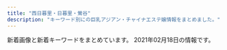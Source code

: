 ```yaml
---
title: "西日暮里・日暮里・鶯谷"
description: "キーワード別にの巨乳アジアン・チャイナエステ嬢情報をまとめました。"
---
```


新着画像と新着キーワードをまとめています。
2021年02月18日の情報です。

<DmmAffiliateIns />
<KeywordTable
  shops={
    [
    {
        "url": "http://www.mac-riraku106.xyz/",
        "name": "\u306f\u305f\u3061",
        "img_links": [
            "http://www.mac-riraku106.xyz/uploads/200317/1-20031G44235R7.jpg",
            "http://www.mac-riraku106.xyz/uploads/191128/1-19112Q3111UF.jpg",
            "http://www.mac-riraku106.xyz/uploads/190723/23-1.jpg",
            "http://www.mac-riraku106.xyz/uploads/200501/1-200501144951148.jpg",
            "http://www.mac-riraku106.xyz/uploads/190723/23-3.jpg",
            "http://www.mac-riraku106.xyz/uploads/190723/10-2.jpg",
            "http://www.mac-riraku106.xyz/uploads/191008/1-19100Q5453V63.jpg",
            "http://www.mac-riraku106.xyz/static/picture/top-img09.png",
            "http://www.mac-riraku106.xyz/uploads/200801/1-200P1110412514.jpg",
            "http://www.mac-riraku106.xyz/uploads/190723/23-2.jpg",
            "http://www.mac-riraku106.xyz/uploads/200317/1-20031G44220J0.jpg",
            "http://www.mac-riraku106.xyz/uploads/191209/1-191209122ZY50.jpg",
            "http://www.mac-riraku106.xyz/uploads/191106/1-191106092T0531.jpg",
            "http://www.mac-riraku106.xyz/uploads/191219/1-191219124141563.jpg",
            "http://www.mac-riraku106.xyz/uploads/200317/1-20031G4420c38.jpg",
            "http://www.mac-riraku106.xyz/uploads/191106/1-191106092J62Y.jpg",
            "http://www.mac-riraku106.xyz/uploads/200310/1-200310130925920.jpg",
            "http://www.mac-riraku106.xyz/uploads/190926/1-1Z926131R6102.jpg",
            "http://www.mac-riraku106.xyz/uploads/200818/1-200QQ55415J4.jpg",
            "http://www.mac-riraku106.xyz/uploads/200818/1-200QQ5535E92.jpg",
            "http://www.mac-riraku106.xyz/uploads/190906/1-1ZZ6125225A4.jpg",
            "http://www.mac-riraku106.xyz/static/picture/call.png",
            "http://www.mac-riraku106.xyz/uploads/190723/1-2.jpg",
            "http://www.mac-riraku106.xyz/uploads/191008/1-19100Q5451M20.jpg",
            "http://www.mac-riraku106.xyz/uploads/200608/1-20060Q0251EY.jpg",
            "http://www.mac-riraku106.xyz/uploads/191219/1-19121912423J29.jpg",
            "http://www.mac-riraku106.xyz/uploads/200325/1-2003251H340B9.jpg",
            "http://www.mac-riraku106.xyz/uploads/200310/1-20031013091I08.jpg",
            "http://www.mac-riraku106.xyz/static/picture/top-img01.png",
            "http://www.mac-riraku106.xyz/uploads/190723/34-1.jpg",
            "http://www.mac-riraku106.xyz/static/picture/top-img02.png",
            "http://www.mac-riraku106.xyz/uploads/191128/1-19112Q31009521.jpg",
            "http://www.mac-riraku106.xyz/uploads/200501/1-200501125251121.jpg",
            "http://www.mac-riraku106.xyz/uploads/190826/1-1ZR614462Qa.jpg",
            "http://www.mac-riraku106.xyz/uploads/191106/1-191106092S0357.jpg",
            "http://www.mac-riraku106.xyz/static/picture/2.jpg",
            "http://www.mac-riraku106.xyz/uploads/200310/1-200310130Z0421.jpg",
            "http://www.mac-riraku106.xyz/uploads/191209/1-1912091229204E.jpg",
            "http://www.mac-riraku106.xyz/uploads/190723/25-1.jpg",
            "http://www.mac-riraku106.xyz/uploads/200801/1-200P1110631926.jpg",
            "http://www.mac-riraku106.xyz/uploads/191128/1-19112Q3102OP.jpg",
            "http://www.mac-riraku106.xyz/uploads/200501/1-200501125150516.jpg",
            "http://www.mac-riraku106.xyz/uploads/200501/1-200501125159161.jpg",
            "http://www.mac-riraku106.xyz/uploads/190723/33-1.jpg",
            "http://www.mac-riraku106.xyz/uploads/190926/1-1Z926131T2408.jpg",
            "http://www.mac-riraku106.xyz/uploads/190826/1-1ZR6144611E0.jpg",
            "http://www.mac-riraku106.xyz/uploads/200608/1-20060Q02506204.jpg",
            "http://www.mac-riraku106.xyz/uploads/200501/1-200501145002a7.jpg",
            "http://www.mac-riraku106.xyz/static/picture/top-img03.png",
            "http://www.mac-riraku106.xyz/static/picture/michi02.png",
            "http://www.mac-riraku106.xyz/uploads/200501/1-200501145011C2.jpg",
            "http://www.mac-riraku106.xyz/uploads/190723/1-1.jpg",
            "http://www.mac-riraku106.xyz/uploads/190906/1-1ZZ612503C39.jpg",
            "http://www.mac-riraku106.xyz/uploads/200801/1-200P1110A4M2.jpg",
            "http://www.mac-riraku106.xyz/static/picture/michi01.png",
            "http://www.mac-riraku106.xyz/uploads/191209/1-191209123459153.jpg",
            "http://www.mac-riraku106.xyz/uploads/200818/1-200QQ554231G.jpg",
            "http://www.mac-riraku106.xyz/static/picture/1.jpg",
            "http://www.mac-riraku106.xyz/static/picture/tel.png",
            "http://www.mac-riraku106.xyz/uploads/190723/21-1.jpg",
            "http://www.mac-riraku106.xyz/uploads/190723/10-1.jpg",
            "http://www.mac-riraku106.xyz/uploads/190723/30-1.jpg",
            "http://www.mac-riraku106.xyz/uploads/200501/1-200501125300127.jpg",
            "http://www.mac-riraku106.xyz/uploads/200325/1-2003251H312V4.jpg"
        ],
        "station": "JR\u65e5\u66ae\u91cc\u99c5\u5357\u53e3",
        "keywords": {
            "E": 7,
            "86": 18,
            "D": 46,
            "F": 4,
            "C": 18,
            "85": 15,
            "94": 3
        }
    },
    {
        "img_links": [
            "https://mominoki.tyo.ac/photos/sites/41/2020/09/2020092804344656.jpg",
            "https://mominoki.tyo.ac/images/room1.jpg",
            "https://mominoki.tyo.ac/images/room2.jpg",
            "https://mominoki.tyo.ac/images/themes/pink/s_link.png",
            "https://mominoki.tyo.ac/images/room4.jpg",
            "https://mominoki.tyo.ac/images/themes/pink/r3.jpg",
            "https://mominoki.tyo.ac/images/themes/pink/s_news.png",
            "https://mominoki.tyo.ac/images/themes/pink/s_newface.png",
            "https://mominoki.tyo.ac/photos/sites/41/2020/11/2020111401222038.jpg",
            "https://mominoki.tyo.ac/images/themes/pink/mobile.jpg",
            "https://mominoki.tyo.ac/images/themes/pink/s_ranking.png",
            "https://mominoki.tyo.ac/photos/sites/41/2020/09/2020092801595154.jpg",
            "https://mominoki.tyo.ac/images/themes/pink/s_pickup.png",
            "https://mominoki.tyo.ac/images/themes/pink/no2.png",
            "https://mominoki.tyo.ac/images/themes/pink/s_staff.png",
            "https://mominoki.tyo.ac/images/room3.jpg",
            "https://mominoki.tyo.ac/photos/sites/41/2020/09/2020092804344750.jpg",
            "https://mominoki.tyo.ac/photos/sites/41/2020/09/2020092804344859.jpg",
            "https://mominoki.tyo.ac/photos/sites/41/2020/09/2020092810535583.jpg",
            "https://mominoki.tyo.ac/images/themes/pink/no1.png",
            "https://mominoki.tyo.ac/images/themes/pink/line.png"
        ],
        "name": "\u3082\u307f\u306e\u6728",
        "station": "\u753a\u5c4b\u99c51\u756a\u51fa\u53e3",
        "url": "https://mominoki.tyo.ac/",
        "keywords": {
            "C": 14,
            "\u4e73": 2,
            "D": 20,
            "86": 4,
            "E": 4,
            "85": 12,
            "87": 8
        }
    },
    {
        "name": "\u307b\u307b\u3048\u307f",
        "img_links": [
            "http://www.hohoemi.es-relax.info/images/r04.jpg",
            "http://www.hohoemi.es-relax.info/gals/mirai1.jpg",
            "http://www.hohoemi.es-relax.info/i/room/r02.jpg",
            "http://www.hohoemi.es-relax.info/images/r02.jpg",
            "http://www.hohoemi.es-relax.info/images/newsbar.jpg",
            "http://www.hohoemi.es-relax.info/images/r05.jpg",
            "http://www.hohoemi.es-relax.info/i/room/r01.jpg",
            "http://www.hohoemi.es-relax.info/gals/yuyu1.jpg",
            "http://www.hohoemi.es-relax.info/images/img04.jpg",
            "http://www.hohoemi.es-relax.info/images/nanami1.jpg",
            "http://www.hohoemi.es-relax.info/images/img02.jpg",
            "http://www.hohoemi.es-relax.info/images/162-1.jpg",
            "http://www.hohoemi.es-relax.info/gals/rika1.jpg",
            "http://www.hohoemi.es-relax.info/gals/yuri1.jpg",
            "http://www.hohoemi.es-relax.info/gals/monika1.jpg",
            "http://www.hohoemi.es-relax.info/i/room/r04.jpg",
            "http://www.hohoemi.es-relax.info/images/r01.jpg",
            "http://www.hohoemi.es-relax.info/gals/nana1.jpg",
            "http://www.hohoemi.es-relax.info/gals/nanami1.jpg",
            "http://www.hohoemi.es-relax.info/i/room/r03.jpg",
            "http://www.hohoemi.es-relax.info/images/r03.jpg",
            "http://www.hohoemi.es-relax.info/gals/karin1.jpg",
            "http://www.hohoemi.es-relax.info/images/img03.jpg",
            "http://www.hohoemi.es-relax.info/gals/egao1.jpg"
        ],
        "keywords": {},
        "station": "JR\u897f\u65e5\u66ae\u91cc\u99c5",
        "url": "http://www.hohoemi.es-relax.info/"
    },
    {
        "name": "\u6e29\u99a8\u6e2f-\u304a\u3093\u304d\u3087\u3046\u3053\u3046-",
        "url": "http://onkyoukou.tyo.cm/",
        "keywords": {
            "86": 3,
            "88": 6,
            "87": 3,
            "C": 13
        },
        "station": "JR\u897f\u65e5\u66ae\u91cc\u99c5",
        "img_links": [
            "http://onkyoukou.tyo.cm/photos/sites/88/2017/03/staff1.jpg",
            "http://onkyoukou.tyo.cm/images/s_staff.jpg",
            "http://onkyoukou.tyo.cm/images/nbj3.jpg",
            "http://onkyoukou.tyo.cm/images/n1.jpg",
            "http://onkyoukou.tyo.cm/images/line.jpg",
            "http://onkyoukou.tyo.cm/images/acc1.jpg",
            "http://onkyoukou.tyo.cm/images/s_news.jpg",
            "http://onkyoukou.tyo.cm/images/n3.jpg",
            "http://onkyoukou.tyo.cm/images/acc2.jpg",
            "http://onkyoukou.tyo.cm/images/s_staff1.jpg",
            "http://onkyoukou.tyo.cm/images/face_bj3.jpg",
            "http://onkyoukou.tyo.cm/images/s_link.jpg",
            "http://onkyoukou.tyo.cm/images/s_pick.jpg",
            "http://onkyoukou.tyo.cm/images/top.png",
            "http://onkyoukou.tyo.cm/photos/sites/88/2017/03/staff4.jpg",
            "http://onkyoukou.tyo.cm/images/face_bj.jpg",
            "http://onkyoukou.tyo.cm/images/mobile.jpg",
            "http://onkyoukou.tyo.cm/images/acc3.jpg",
            "http://onkyoukou.tyo.cm/images/s_face.jpg",
            "http://onkyoukou.tyo.cm/images/s_mobile.jpg",
            "http://onkyoukou.tyo.cm/photos/sites/88/2017/03/staff2.jpg",
            "http://onkyoukou.tyo.cm/photos/sites/88/2020/03/2020030111163079.jpg",
            "http://onkyoukou.tyo.cm/images/nbj1.jpg"
        ]
    },
    {
        "station": "JR\u897f\u65e5\u66ae\u91cc\u99c5",
        "url": "http://chou.ies.bz/",
        "img_links": [
            "http://chou.ies.bz/photos/sites/85/2020/10/2020100610370157.jpg",
            "http://chou.ies.bz/images/s3.png",
            "http://chou.ies.bz/photos/sites/85/2020/12/2020120204265615.jpg",
            "http://chou.ies.bz/images/s_news.png",
            "http://chou.ies.bz/images/n1.jpg",
            "http://chou.ies.bz/photos/sites/85/2019/07/2019070106333414.jpg",
            "http://chou.ies.bz/photos/sites/85/2019/07/2019070106330942.jpg",
            "http://chou.ies.bz/photos/sites/85/2019/12/2019120602315853.jpg",
            "http://chou.ies.bz/images/mobile.png",
            "http://chou.ies.bz/photos/sites/85/2020/12/2020121802483415.jpg",
            "http://chou.ies.bz/photos/sites/85/2019/07/2019070509385227.jpg",
            "http://chou.ies.bz/images/s1.png",
            "http://chou.ies.bz/images/n3.png",
            "http://chou.ies.bz/photos/sites/85/2019/07/2019070106340260.jpg",
            "http://chou.ies.bz/images/s_link.png",
            "http://chou.ies.bz/photos/sites/85/2019/06/2019062803491517.jpg",
            "http://chou.ies.bz/images/top.png",
            "http://chou.ies.bz/photos/sites/85/2020/10/2020100610383828.jpg",
            "http://chou.ies.bz/images/s_staff.jpg",
            "http://chou.ies.bz/photos/sites/85/2019/07/2019070106320474.jpg",
            "http://chou.ies.bz/photos/sites/85/2020/12/2020120204150858.jpg",
            "http://chou.ies.bz/images/s_pick.png"
        ],
        "name": "\u706f\u308a\u5c4b",
        "keywords": {
            "87": 1,
            "C": 1,
            "85": 1,
            "D": 9,
            "84": 2,
            "E": 1,
            "86": 7
        }
    },
    {
        "url": "https://www.sofia-est.com/",
        "name": "\u30bd\u30d5\u30a3\u30a2",
        "img_links": [
            "https://www.sofia-est.com/img/girl/thumb/s85_2.jpg",
            "https://www.sofia-est.com/img/girl/thumb/s94_1.jpg",
            "https://www.sofia-est.com/img/material/mob_m2_rev1.jpg",
            "https://www.sofia-est.com/img/material/course_tanta2.png",
            "https://www.sofia-est.com/img/material/top_pickup.png",
            "https://www.sofia-est.com/img/girl/thumb/s89_2.jpg",
            "https://www.sofia-est.com/img/material/gm5_rollout.png",
            "https://www.sofia-est.com/img/girl/thumb/s89_1.jpg",
            "https://www.sofia-est.com/img/what/coupon202009.png",
            "https://www.sofia-est.com/img/material/doublecourse_rev1.png",
            "https://www.sofia-est.com/img/material/gm4_rollout.png",
            "https://www.sofia-est.com/img/material/hosi5.png",
            "https://www.sofia-est.com/img/girl/thumb/s99_1.jpg",
            "https://www.sofia-est.com/img/girl/thumb/s99_2.jpg",
            "https://www.sofia-est.com/img/material/page3_1_subt2.png",
            "https://www.sofia-est.com/img/girl/main/s56_1.jpg",
            "https://www.sofia-est.com/img/girl/thumb/s55_2.jpg",
            "https://www.sofia-est.com/img/material/top_kodawariimg1.jpg",
            "https://www.sofia-est.com/img/material/photo5.jpg",
            "https://www.sofia-est.com/img/material/photo6.jpg",
            "https://www.sofia-est.com/img/girl/list/s99_list.jpg",
            "https://www.sofia-est.com/img/girl/thumb/s81_2.jpg",
            "https://www.sofia-est.com/img/top/topslide20141211.jpg",
            "https://www.sofia-est.com/img/material/gm3_rollout.png",
            "https://www.sofia-est.com/img/girl/list/s85_list.jpg",
            "https://www.sofia-est.com/img/material/top_camp.png",
            "https://www.sofia-est.com/img/material/movie_left_yaji.png",
            "https://www.sofia-est.com/img/girl/list/s55_list.jpg",
            "https://www.sofia-est.com/img/girl/list/s94_list.jpg",
            "https://www.sofia-est.com/img/girl/pickup/pickup20200111122329.jpg",
            "https://www.sofia-est.com/img/material/top_newface.png",
            "https://www.sofia-est.com/img/material/movie20141210.jpg",
            "https://www.sofia-est.com/img/material/top_about.png",
            "https://www.sofia-est.com/img/girl/list/s92_list.jpg",
            "https://www.sofia-est.com/img/girl/thumb/s81_1.jpg",
            "https://www.sofia-est.com/img/material/course_tanta1.png",
            "https://www.sofia-est.com/img/material/mob_m1_rev1.jpg",
            "https://www.sofia-est.com/img/girl/thumb/s56_1.jpg",
            "https://www.sofia-est.com/img/material/page5_subt2.png",
            "https://www.sofia-est.com/img/material/yakusoku.png",
            "https://www.sofia-est.com/img/material/mob_m5.jpg",
            "https://www.sofia-est.com/img/girl/thumb/s81_5.jpg",
            "https://www.sofia-est.com/img/material/movieicon.png",
            "https://www.sofia-est.com/img/girl/main/s100_1.jpg",
            "https://www.sofia-est.com/img/material/photo4.jpg",
            "https://www.sofia-est.com/img/girl/thumb/s111_1.jpg",
            "https://www.sofia-est.com/img/material/photo7.jpg",
            "https://www.sofia-est.com/img/girl/main/s57_1.jpg",
            "https://www.sofia-est.com/img/material/mob_m4.jpg",
            "https://www.sofia-est.com/img/girl/list/s56_list.jpg",
            "https://www.sofia-est.com/img/material/phototxt.jpg",
            "https://www.sofia-est.com/img/material/mob_youtube.png",
            "https://www.sofia-est.com/img/material/page6_subt3.png",
            "https://www.sofia-est.com/img/material/page7_subt1.png",
            "https://www.sofia-est.com/img/girl/main/s84_1.jpg",
            "https://www.sofia-est.com/img/girl/thumb/s55_3.jpg",
            "https://www.sofia-est.com/img/material/noimg_b.jpg",
            "https://www.sofia-est.com/img/material/photobig.jpg",
            "https://www.sofia-est.com/img/material/page4_subt2.png",
            "https://www.sofia-est.com/img/girl/list/s111_list.jpg",
            "https://www.sofia-est.com/img/material/top_movie.png",
            "https://www.sofia-est.com/img/girl/pickup/pickup20190509222453.jpg",
            "https://www.sofia-est.com/img/material/page5_subt1.png",
            "https://www.sofia-est.com/img/material/page8_subt2.png",
            "https://www.sofia-est.com/img/top/topslide20150918.jpg",
            "https://www.sofia-est.com/img/material/gm2_rollout.png",
            "https://www.sofia-est.com/img/material/page3_subt1.png",
            "https://www.sofia-est.com/img/material/noimg_m.jpg",
            "https://www.sofia-est.com/img/girl/main/s97_1.jpg",
            "https://www.sofia-est.com/img/girl/thumb/s84_1.jpg",
            "https://www.sofia-est.com/img/material/courseoption_rev1.png",
            "https://www.sofia-est.com/img/banner/koko_120x60.png",
            "https://www.sofia-est.com/img/top/topslide20141210.jpg",
            "https://www.sofia-est.com/img/girl/list/s81_list.jpg",
            "https://www.sofia-est.com/img/material/page2_subt1.png",
            "https://www.sofia-est.com/img/girl/list/s84_list.jpg",
            "https://www.sofia-est.com/img/material/page3_1_subt1.png",
            "https://www.sofia-est.com/img/material/mob_m3_rev1.jpg",
            "https://www.sofia-est.com/img/girl/mobilepickup/mobilepickup20200302124127.jpg",
            "https://www.sofia-est.com/img/material/photo8.jpg",
            "https://www.sofia-est.com/img/girl/main/s85_1.jpg",
            "https://www.sofia-est.com/img/girl/thumb/s81_3.jpg",
            "https://www.sofia-est.com/img/girl/list/s57_list.jpg",
            "https://www.sofia-est.com/img/girl/list/s97_list.jpg",
            "https://www.sofia-est.com/img/material/top_twitter.png",
            "https://www.sofia-est.com/img/girl/list/s100_list.jpg",
            "https://www.sofia-est.com/img/material/iph.png",
            "https://www.sofia-est.com/img/girl/thumb/s81_4.jpg",
            "https://www.sofia-est.com/img/girl/thumb/s97_1.jpg",
            "https://www.sofia-est.com/img/girl/thumb/s84_2.jpg",
            "https://www.sofia-est.com/img/girl/thumb/s100_1.jpg",
            "https://www.sofia-est.com/img/material/sd_rt_btn.png",
            "https://www.sofia-est.com/img/material/movie_right_yaji.png",
            "https://www.sofia-est.com/img/girl/thumb/s56_2.jpg",
            "https://www.sofia-est.com/img/girl/thumb/s97_2.jpg",
            "https://www.sofia-est.com/img/material/photo2.jpg",
            "https://www.sofia-est.com/img/girl/thumb/s57_1.jpg",
            "https://www.sofia-est.com/img/girl/main/s99_1.jpg",
            "https://www.sofia-est.com/img/girl/list/s89_list.jpg",
            "https://www.sofia-est.com/img/material/page6_subt1.png",
            "https://www.sofia-est.com/img/material/page4_subt1.png",
            "https://www.sofia-est.com/img/girl/thumb/s85_1.jpg",
            "https://www.sofia-est.com/img/girl/main/s55_1.jpg",
            "https://www.sofia-est.com/img/girl/main/s89_1.jpg",
            "https://www.sofia-est.com/img/material/photo1.jpg",
            "https://www.sofia-est.com/img/girl/main/s81_1.jpg",
            "https://www.sofia-est.com/img/girl/pickup/pickup20191220093702.jpg",
            "https://www.sofia-est.com/img/material/gm1_rollout.png",
            "https://www.sofia-est.com/img/girl/thumb/s55_1.jpg",
            "https://www.sofia-est.com/img/girl/thumb/s100_2.jpg",
            "https://www.sofia-est.com/img/material/mobileqr.png",
            "https://www.sofia-est.com/img/girl/main/s111_1.jpg",
            "https://www.sofia-est.com/img/material/coursepoint_rev2.png",
            "https://www.sofia-est.com/img/material/photo3.jpg",
            "https://www.sofia-est.com/img/material/top_kodawari.png",
            "https://www.sofia-est.com/img/girl/thumb/s92_1.jpg",
            "https://www.sofia-est.com/img/girl/thumb/s85_3.jpg",
            "https://www.sofia-est.com/img/material/pagetop_rollout.png",
            "https://www.sofia-est.com/img/material/gm6_rollout.png",
            "https://www.sofia-est.com/img/material/page8_subt1.png",
            "https://www.sofia-est.com/img/material/page6_subt2.png",
            "https://www.sofia-est.com/img/material/top_news.png",
            "https://www.sofia-est.com/img/material/top_infomation.png",
            "https://www.sofia-est.com/img/material/noimg_thumb.jpg",
            "https://www.sofia-est.com/img/girl/pickup/pickup20191220093623.jpg"
        ],
        "station": "JR\u65e5\u66ae\u91cc\u99c5\u5357\u53e3",
        "keywords": {
            "\u30c0\u30a4\u30ca\u30de\u30a4\u30c8": 1,
            "\u30bb\u30af\u30b7\u30fc": 23,
            "G": 1,
            "E": 1
        }
    },
    {
        "img_links": [
            "http://www.es-ms.work/images/rec1.jpg",
            "http://www.es-ms.work/staff/sayuri.jpg",
            "http://www.es-ms.work/img/kaya1.jpg",
            "http://www.es-ms.work/images/ac1.jpg",
            "http://www.es-ms.work/images/staff_t.jpg",
            "http://www.es-ms.work/images/news.jpg",
            "http://www.es-ms.work/img/rina1.jpg",
            "http://www.es-ms.work/staff/rina.jpg",
            "http://www.es-ms.work/images/1.jpg",
            "http://www.es-ms.work/images/tg.jpg",
            "http://www.es-ms.work/images/int1.jpg",
            "http://www.es-ms.work/images/head.jpg",
            "http://www.es-ms.work/images/s1.png",
            "http://www.es-ms.work/images/3.jpg",
            "http://www.es-ms.work/staff/kaya.jpg",
            "http://www.es-ms.work/images/rec2.jpg",
            "http://www.es-ms.work/images/2.jpg",
            "http://www.es-ms.work/images/int2.jpg",
            "http://www.es-ms.work/images/interior_t.jpg",
            "http://www.es-ms.work/images/sys.jpg",
            "http://www.es-ms.work/img/sayuri1.jpg"
        ],
        "keywords": {},
        "name": "\u685c\u306e\u5bb6",
        "url": "http://www.es-ms.work/",
        "station": "JR\u9daf\u8c37\u99c5\u5317\u53e3"
    },
    {
        "keywords": {
            "D": 20,
            "85": 5,
            "86": 15
        },
        "station": "JR\u65e5\u66ae\u91cc\u99c5\u5357\u53e3",
        "url": "http://momo.tyo.cm/",
        "img_links": [
            "http://momo.tyo.cm/images/tit_staff.png",
            "http://momo.tyo.cm/images/tit_com.png",
            "http://momo.tyo.cm/images/tit04.png",
            "http://momo.tyo.cm/images/bg_pick.png",
            "http://momo.tyo.cm/images/pagetop.png",
            "http://momo.tyo.cm/images/tit_com04.png",
            "http://momo.tyo.cm/images/nav_link03.png",
            "http://momo.tyo.cm/images/nav_link05.png",
            "http://momo.tyo.cm/images/top_slider02.jpg",
            "http://momo.tyo.cm/images/tit03.png",
            "http://momo.tyo.cm/images/nav_link02.png",
            "http://momo.tyo.cm/images/tit05.png",
            "http://momo.tyo.cm/photos/sites/53/2021/02/2021021607405882.jpg",
            "http://momo.tyo.cm/images/tit_com03.png",
            "http://momo.tyo.cm/images/border02.png",
            "http://momo.tyo.cm/images/top_slider01.jpg",
            "http://momo.tyo.cm/images/nav_link01.png",
            "http://momo.tyo.cm/images/news.png",
            "http://momo.tyo.cm/images/tit_com01.png",
            "http://momo.tyo.cm/images/tit_link01.png",
            "http://momo.tyo.cm/photos/sites/53/2021/02/2021021607405578.jpg",
            "http://momo.tyo.cm/images/nav_link06.png",
            "http://momo.tyo.cm/photos/sites/53/2021/02/2021021607405658.jpg",
            "http://momo.tyo.cm/photos/sites/53/2021/02/2021021607405730.jpg",
            "http://momo.tyo.cm/images/tit01.png",
            "http://momo.tyo.cm/images/tit_com05.png",
            "http://momo.tyo.cm/images/tit02.png",
            "http://momo.tyo.cm/images/nav_link04.png",
            "http://momo.tyo.cm/images/tit_com02.png",
            "http://momo.tyo.cm/images/border01.png"
        ],
        "name": "\u6843"
    },
    {
        "url": "http://www.relax-mirai.info/",
        "keywords": {},
        "station": "\u65e5\u66ae\u91cc\u99c5\u6771\u53e3",
        "name": "\u672a\u6765",
        "img_links": [
            "http://www.relax-mirai.info/images/sayuri1.jpg",
            "http://www.relax-mirai.info/gals/kaka1.jpg",
            "http://www.relax-mirai.info/images/info02.jpg",
            "http://www.relax-mirai.info/images/m04.jpg",
            "http://www.relax-mirai.info/gals/emi1.jpg",
            "http://www.relax-mirai.info/images/qr.jpg",
            "http://www.relax-mirai.info/images/m02.jpg",
            "http://www.relax-mirai.info/gals/aki1.jpg",
            "http://www.relax-mirai.info/i/120/sayuri1.jpg",
            "http://www.relax-mirai.info/gals/risa1.jpg",
            "http://www.relax-mirai.info/images/info01.jpg",
            "http://www.relax-mirai.info/i/images/sayuri1.jpg",
            "http://www.relax-mirai.info/images/m03.jpg",
            "http://www.relax-mirai.info/images/risa1.jpg",
            "http://www.relax-mirai.info/i/images/momo1.jpg",
            "http://www.relax-mirai.info/images/momo1.jpg"
        ]
    },
    {
        "url": "http://www.ai-lian.work/",
        "name": "\u5fc3\u7f8e",
        "station": "JR\u9daf\u8c37\u99c5\u5317\u53e3",
        "img_links": [
            "http://www.ai-lian.work/images/staff_t.jpg",
            "http://www.ai-lian.work/images/1.jpg",
            "http://www.ai-lian.work/images/int2.jpg",
            "http://www.ai-lian.work/images/line.png",
            "http://www.ai-lian.work/images/ta.jpg",
            "http://www.ai-lian.work/images/sys1.jpg",
            "http://www.ai-lian.work/images/int1.jpg",
            "http://www.ai-lian.work/images/interior_t.jpg",
            "http://www.ai-lian.work/images/2.jpg",
            "http://www.ai-lian.work/images/head.jpg",
            "http://www.ai-lian.work/images/rec1.jpg",
            "http://www.ai-lian.work/images/news.jpg",
            "http://www.ai-lian.work/img/aya1.jpg",
            "http://www.ai-lian.work/img/yui1.jpg",
            "http://www.ai-lian.work/images/tel.jpg",
            "http://www.ai-lian.work/images/3.jpg",
            "http://www.ai-lian.work/images/mobile.jpg",
            "http://www.ai-lian.work/img/saya1.jpg"
        ],
        "keywords": {}
    },
    {
        "station": "JR\u9daf\u8c37\u99c5\u5317\u53e3",
        "img_links": [
            "http://lapis.tyo.cm/images/nbj3.jpg",
            "http://lapis.tyo.cm/photos/sites/75/2021/01/2021010407562324.jpg",
            "http://lapis.tyo.cm/images/pick_bj1.jpg",
            "http://lapis.tyo.cm/photos/sites/75/2021/01/2021010407562697.jpg",
            "http://lapis.tyo.cm/images/s_face.jpg",
            "http://lapis.tyo.cm/images/s_blog.jpg",
            "http://lapis.tyo.cm/images/s_staff.jpg",
            "http://lapis.tyo.cm/images/new.jpg",
            "http://lapis.tyo.cm/images/nbj1.jpg",
            "http://lapis.tyo.cm/images/pick_bj3.jpg",
            "http://lapis.tyo.cm/images/s_link.jpg",
            "http://lapis.tyo.cm/images/s_pick.jpg",
            "http://lapis.tyo.cm/photos/sites/75/2021/01/2021010407562290.jpg",
            "http://lapis.tyo.cm/images/mobile.jpg",
            "http://lapis.tyo.cm/images/top.png",
            "http://lapis.tyo.cm/photos/sites/75/2021/01/2021010407562482.jpg"
        ],
        "url": "http://lapis.tyo.cm/",
        "name": "\u30e9\u30d4\u30b9",
        "keywords": {
            "87": 4,
            "83": 4,
            "86": 8,
            "D": 16
        }
    },
    {
        "img_links": [
            "http://www.es-minami.com/gals/riri1.jpg",
            "http://es-minami.com/img/riri1.jpg",
            "http://www.es-minami.com/images/sayuri1.jpg",
            "http://www.es-minami.com/gals/rika1.jpg",
            "http://www.es-minami.com/img/yuki1.jpg",
            "http://es-minami.com/gals/sayuri2.jpg",
            "http://www.es-minami.com/images/mika1.jpg",
            "http://es-minami.com/img/mika2.jpg",
            "http://www.es-minami.com/images/pick_staff6.jpg",
            "http://www.es-minami.com/images/yuki1.jpg",
            "http://www.es-minami.com/img/nana1.jpg",
            "http://es-minami.com/images/staff-bar.png",
            "http://www.es-minami.com/images/riri1.jpg",
            "http://es-minami.com/gals/riri1.jpg",
            "http://www.es-minami.com/img/sayuri1.jpg",
            "http://es-minami.com/images/news.png",
            "http://es-minami.com/images/nana1.jpg",
            "http://www.es-minami.com/gals/mika1.jpg",
            "http://es-minami.com/images/sayuri1.jpg",
            "http://es-minami.com/img/sayuri1.jpg",
            "http://es-minami.com/images/pick_staff6.jpg",
            "http://www.es-minami.com/gals/sayuri2.jpg",
            "http://es-minami.com/img/mika1.jpg",
            "http://www.es-minami.com/images/staff-bar.png",
            "http://www.es-minami.com/gals/mika2.jpg",
            "http://es-minami.com/img/yuki1.jpg",
            "http://www.es-minami.com/gals/sayuri1.jpg",
            "http://es-minami.com/images/yuki1.jpg",
            "http://es-minami.com/images/riri1.jpg",
            "http://www.es-minami.com/images/mika2.jpg",
            "http://es-minami.com/img/sayuri2.jpg",
            "http://es-minami.com/gals/rika1.jpg",
            "http://es-minami.com/gals/sayuri1.jpg",
            "http://www.es-minami.com/images/nana1.jpg",
            "http://www.es-minami.com/img/sayuri2.jpg",
            "http://www.es-minami.com/gals/nana1.jpg",
            "http://www.es-minami.com/img/mika2.jpg",
            "http://www.es-minami.com/images/rika1.jpg",
            "http://www.es-minami.com/images/sayuri2.jpg",
            "http://es-minami.com/images/mobole.png",
            "http://es-minami.com/img/nana1.jpg",
            "http://www.es-minami.com/img/riri1.jpg",
            "http://www.es-minami.com/img/mika1.jpg",
            "http://www.es-minami.com/images/mobole.png",
            "http://es-minami.com/images/mika2.jpg",
            "http://es-minami.com/images/mika1.jpg",
            "http://es-minami.com/images/rika1.jpg",
            "http://www.es-minami.com/images/news.png",
            "http://www.es-minami.com/gals/sakura1.jpg",
            "http://es-minami.com/gals/mika2.jpg",
            "http://es-minami.com/gals/mika1.jpg",
            "http://es-minami.com/images/sayuri2.jpg",
            "http://www.es-minami.com/gals/yuki1.jpg",
            "http://es-minami.com/gals/sakura1.jpg",
            "http://es-minami.com/gals/nana1.jpg",
            "http://es-minami.com/gals/yuki1.jpg"
        ],
        "keywords": {},
        "url": "http://es-minami.com/",
        "name": "\u307f\u306a\u307f",
        "station": "JR\u65e5\u66ae\u91cc\u99c5\u6771\u53e3"
    },
    {
        "url": "http://www.en-nippori.net/",
        "img_links": [
            "http://www.en-nippori.net/image/mainparts/images/navi01_04.jpg",
            "http://www.en-nippori.net/image/mainparts/images/navi01_07.jpg",
            "http://www.en-nippori.net/image/mainparts/images/navi01_05.jpg",
            "http://www.en-nippori.net/image/therapist/06.jpg",
            "http://www.en-nippori.net/image/mainparts/images/navi01_02.jpg",
            "http://www.en-nippori.net/image/therapist/01.jpg",
            "http://www.en-nippori.net/image/therapist/03.jpg",
            "http://www.en-nippori.net/image/mainparts/images/navi01_03.jpg",
            "http://www.en-nippori.net/image/index/top.jpg",
            "http://www.en-nippori.net/image/therapist/04.jpg",
            "http://www.en-nippori.net/image/mainparts/main.jpg",
            "http://www.en-nippori.net/image/mainparts/images/navi01_06.jpg",
            "http://www.en-nippori.net/image/therapist/02.jpg"
        ],
        "name": "\u7e01",
        "station": "JR\u65e5\u66ae\u91cc\u99c5\u6771\u53e3",
        "keywords": {
            "C": 6
        }
    },
    {
        "station": "JR\u65e5\u66ae\u91cc\u99c5\u6771\u53e3",
        "url": "http://yonze.m-relax.net/",
        "name": "\u30e8\u30f3\u30bc",
        "img_links": [
            "http://yonze.m-relax.net/images/cam.png",
            "http://yonze.m-relax.net/images/bar-greeting.png",
            "http://yonze.m-relax.net/pic/pic1.jpg",
            "http://yonze.m-relax.net/images/pic-imihi2.jpg",
            "http://yonze.m-relax.net/pic/pic3.jpg",
            "http://yonze.m-relax.net/images/bar-photo.png",
            "http://yonze.m-relax.net/pic/pic2.jpg",
            "http://yonze.m-relax.net/images/bar-cam.png",
            "http://yonze.m-relax.net/images/b-tel3.png"
        ],
        "keywords": {}
    },
    {
        "station": "JR\u897f\u65e5\u66ae\u91cc\u99c5",
        "url": "http://flowerscent.este.work/",
        "name": "\u3075\u308f\u3075\u308f",
        "img_links": [
            "http://flowerscent.este.work/2/uploadimg/1599833697.jpg",
            "http://flowerscent.este.work/head_3_4691_1556258938113847.png",
            "http://flowerscent.este.work/head_2_4691_1553674270815382.png",
            "http://flowerscent.este.work/head_1_4691_1553674270167089.png",
            "http://flowerscent.este.work/2/uploadimg/1600260826.jpg"
        ],
        "keywords": {
            "87": 12,
            "E": 12,
            "86": 12,
            "83": 36,
            "C": 36,
            "D": 12
        }
    },
    {
        "img_links": [
            "http://es-rlx.com/i/files/homeimg.jpg",
            "http://es-rlx.com/staff/yuki/01mb.jpg",
            "http://es-rlx.com/img/ttl_tnew.png",
            "http://es-rlx.com/staff/minami/01mb.jpg",
            "http://es-rlx.com/staff/minami/01.jpg",
            "http://es-rlx.com/img/access/road04.jpg",
            "http://es-rlx.com/staff/sakura/01mb.jpg",
            "http://es-rlx.com/img/youtube.jpg",
            "http://es-rlx.com/staff/yuki/01.jpg",
            "http://es-rlx.com/staff/rumi/01mb.jpg",
            "http://es-rlx.com/img/access/road01.jpg",
            "http://es-rlx.com/staff/anna/01.jpg",
            "http://es-rlx.com/staff/mai/01.jpg",
            "http://es-rlx.com/img/ft_tel.png",
            "http://es-rlx.com/img/access/roaddm.png",
            "http://es-rlx.com/pic/top2.jpg",
            "http://es-rlx.com/pic/top1.jpg",
            "http://es-rlx.com/pic/top3.jpg",
            "http://es-rlx.com/img/ttl_staff.png",
            "http://es-rlx.com/img/ttl_rec.png",
            "http://es-rlx.com/img/ttl_mobile.png",
            "http://es-rlx.com/staff/mai/01mb.jpg",
            "http://es-rlx.com/img/access/road03.jpg",
            "http://es-rlx.com/staff/anna/01mb.jpg",
            "http://es-rlx.com/pic/head.png",
            "http://es-rlx.com/staff/rumi/01.jpg",
            "http://es-rlx.com/img/access/road02.jpg",
            "http://es-rlx.com/staff/sakura/01.jpg",
            "http://es-rlx.com/img/access/kanban.png"
        ],
        "url": "http://es-rlx.com/",
        "keywords": {
            "C": 21
        },
        "name": "\u5065\u7f8e\u5802",
        "station": "JR\u9daf\u8c37\u99c5\u5317\u53e3"
    },
    {
        "keywords": {},
        "station": "JR\u65e5\u66ae\u91cc\u99c5\u6771\u53e3",
        "name": "\u9e97\u4eba",
        "url": "http://reijin.xyz.mn/",
        "img_links": []
    },
    {
        "name": "\u548c\u5408 \u308f\u3054\u3046",
        "img_links": [
            "http://esthe-aroma.red/images/cg00.jpg",
            "http://esthe-aroma.red/images/cg01.jpg",
            "http://esthe-aroma.red/images/imm.jpg",
            "http://esthe-aroma.red/images/r3.jpg",
            "http://esthe-aroma.red/images/top.png",
            "http://esthe-aroma.red/images/cg04.jpg",
            "http://esthe-aroma.red/images/r2.jpg",
            "http://esthe-aroma.red/images/staff_s.png",
            "http://esthe-aroma.red/images/kan.jpg",
            "http://esthe-aroma.red/images/cg09.jpg",
            "http://esthe-aroma.red/images/rec.png",
            "http://esthe-aroma.red/images/r1.jpg",
            "http://esthe-aroma.red/images/precau.png",
            "http://esthe-aroma.red/images/evetop.png",
            "http://esthe-aroma.red/images/news.png",
            "http://esthe-aroma.red/images/cg11.jpg",
            "http://esthe-aroma.red/images/line.jpg",
            "http://esthe-aroma.red/images/cg02.jpg",
            "http://esthe-aroma.red/images/cg05.jpg",
            "http://esthe-aroma.red/images/line1.jpg",
            "http://esthe-aroma.red/images/cg10.jpg",
            "http://esthe-aroma.red/images/sruru.jpg",
            "http://esthe-aroma.red/images/cg07.jpg",
            "http://esthe-aroma.red/images/cg03.jpg",
            "http://esthe-aroma.red/images/r4.jpg",
            "http://esthe-aroma.red/link/menlog.jpg",
            "http://esthe-aroma.red/images/cg08.jpg",
            "http://esthe-aroma.red/images/cg06.jpg"
        ],
        "keywords": {
            "E": 1,
            "86": 11,
            "D": 10
        },
        "url": "http://esthe-aroma.red/",
        "station": "JR\u65e5\u66ae\u91cc\u99c5\u6771\u53e3"
    }
]
}
/>
<DmmAffiliateScript />
